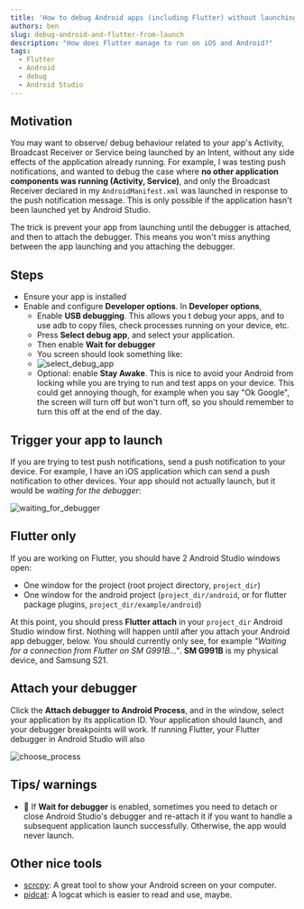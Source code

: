 ```yaml
---
title: 'How to debug Android apps (including Flutter) without launching from the debugger?'
authors: ben
slug: debug-android-and-flutter-from-launch
description: "How does Flutter manage to run on iOS and Android?"
tags:
  - Flutter
  - Android
  - debug
  - Android Studio
---
```


## Motivation

You may want to observe/ debug behaviour related to your app's Activity, Broadcast Receiver or Service being launched by an Intent, without any side effects of the application already running. For example, I was testing push notifications, and wanted to debug the case where **no other application components was running (Activity, Service)**, and only the Broadcast Receiver declared in my `AndroidManifest.xml` was launched in response to the push notification message. This is only possible if the application hasn't been launched yet by Android Studio.

The trick is prevent your app from launching until the debugger is attached, and then to attach the debugger. This means you won't miss anything between the app launching and you attaching the debugger.

<!--truncate-->

## Steps

- Ensure your app is installed
- Enable and configure **Developer options**. In **Developer options**, 
  - Enable **USB debugging**. This allows you t debug your apps, and to use adb to copy files,  check processes running on your device, etc.
  - Press **Select debug app**, and select your application.
  - Then enable **Wait for debugger**
  - You screen should look something like:
  - ![select_debug_app](select_debug_app.png)
  - Optional: enable **Stay Awake**. This is nice to avoid your Android from locking while you are trying to run and test apps on your device. This could get annoying though, for example when you say "Ok Google", the screen will turn off but won't turn off, so you should remember to turn this off at the end of the day.

## Trigger your app to launch

If you are trying to test push notifications, send a push notification to your device. For example, I have an iOS application which can send a push notification to other devices. Your app should not actually launch, but it would be *waiting for the debugger*:

![waiting_for_debugger](waiting_for_debugger.png)

## Flutter only

If you are working on Flutter, you should have 2 Android Studio windows open:

- One window for the project (root project directory, `project_dir`)
- One window for the android project (`project_dir/android`, or for flutter package plugins, `project_dir/example/android`)

At this point, you should press **Flutter attach** in your `project_dir` Android Studio window first. Nothing will happen until after you attach your Android app debugger, below. You should currently only see, for example *"Waiting for a connection from Flutter on SM G991B..."*. **SM G991B** is my physical device, and Samsung S21.

## Attach your debugger

Click the **Attach debugger to Android Process**, and in the window, select your application by its application ID. Your application should launch, and your debugger breakpoints will work. If running Flutter, your Flutter debugger in Android Studio will also 

![choose_process](choose_process.png)

## Tips/ warnings

- 🐛 If **Wait for debugger** is enabled, sometimes you need to detach or close Android Studio's debugger and re-attach it if you want to handle a subsequent application launch successfully. Otherwise, the app would never launch. 

## Other nice tools

- [scrcpy](https://github.com/Genymobile/scrcpy): A great tool to show your Android screen on your computer.
- [pidcat](https://github.com/JakeWharton/pidcat): A logcat which is easier to read and use, maybe.